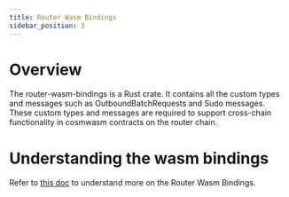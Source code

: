 ```yaml
---
title: Router Wasm Bindings
sidebar_position: 3
---
```


# Overview
The router-wasm-bindings is a Rust crate. It contains all the custom types and messages such as OutboundBatchRequests and Sudo messages. These custom types and messages are required to support cross-chain functionality in cosmwasm contracts on the router chain. 

# Understanding the wasm bindings
Refer to [this doc](https://crates.io/crates/router-wasm-bindings) to understand more on the Router Wasm Bindings.

